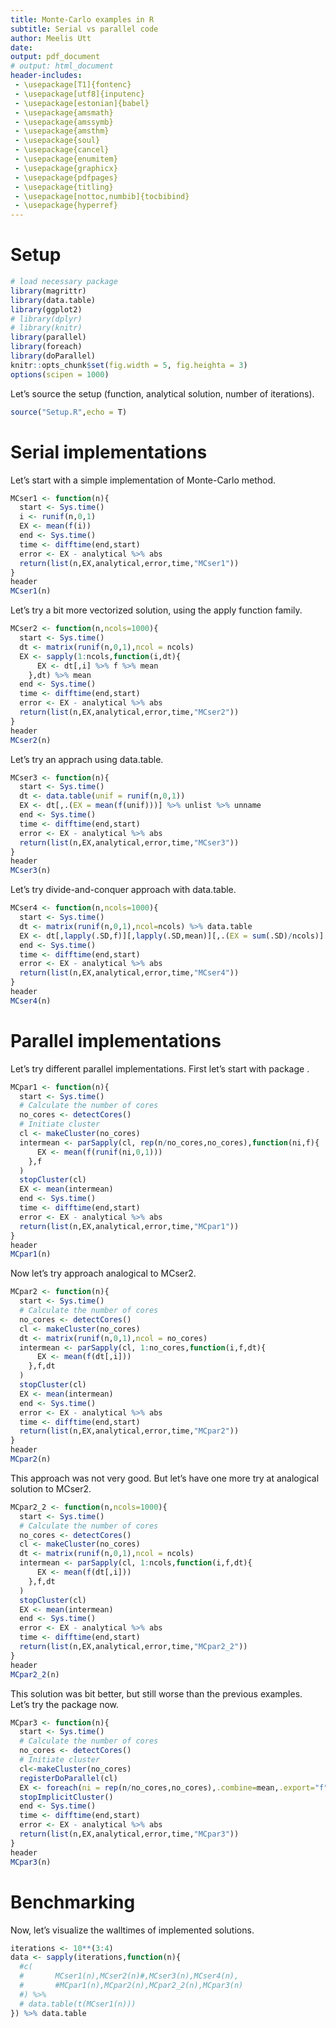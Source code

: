 ```yaml
---
title: Monte-Carlo examples in R
subtitle: Serial vs parallel code
author: Meelis Utt
date: 
output: pdf_document
# output: html_document
header-includes:
 - \usepackage[T1]{fontenc}
 - \usepackage[utf8]{inputenc}
 - \usepackage[estonian]{babel}
 - \usepackage{amsmath}
 - \usepackage{amssymb}
 - \usepackage{amsthm}
 - \usepackage{soul}
 - \usepackage{cancel}
 - \usepackage{enumitem}
 - \usepackage{graphicx}
 - \usepackage{pdfpages}
 - \usepackage{titling}
 - \usepackage[nottoc,numbib]{tocbibind}
 - \usepackage{hyperref}
---
```


\def\UrlBreaks{\do\/\do-}
\hypersetup{ colorlinks=true, linkcolor=blue, filecolor=magenta,      urlcolor=cyan, citecolor=red}
\newcommand{\refr}[1]{ (\ref{#1}) }
\newcommand{\comment}[2]{ \overset{\makebox[20pt]{\mbox{\normalfont\tiny #1}}}{#2} }

# Setup

```r
# load necessary package
library(magrittr)
library(data.table)
library(ggplot2)
# library(dplyr)
# library(knitr)
library(parallel)
library(foreach)
library(doParallel)
knitr::opts_chunk$set(fig.width = 5, fig.heighta = 3)
options(scipen = 1000)
```

Let's source the setup (function, analytical solution, number of iterations).

```r
source("Setup.R",echo = T)
```

# Serial implementations

Let's start with a simple implementation of Monte-Carlo method.

```r
MCser1 <- function(n){
  start <- Sys.time()
  i <- runif(n,0,1)
  EX <- mean(f(i))
  end <- Sys.time()
  time <- difftime(end,start)
  error <- EX - analytical %>% abs
  return(list(n,EX,analytical,error,time,"MCser1"))
}
header
MCser1(n)
```

Let's try a bit more vectorized solution, using the apply function family.

```r
MCser2 <- function(n,ncols=1000){
  start <- Sys.time()
  dt <- matrix(runif(n,0,1),ncol = ncols)
  EX <- sapply(1:ncols,function(i,dt){
      EX <- dt[,i] %>% f %>% mean
    },dt) %>% mean
  end <- Sys.time()
  time <- difftime(end,start)
  error <- EX - analytical %>% abs
  return(list(n,EX,analytical,error,time,"MCser2"))
}
header
MCser2(n)
```

Let's try an apprach using data.table.

```r
MCser3 <- function(n){
  start <- Sys.time()
  dt <- data.table(unif = runif(n,0,1))
  EX <- dt[,.(EX = mean(f(unif)))] %>% unlist %>% unname
  end <- Sys.time()
  time <- difftime(end,start)
  error <- EX - analytical %>% abs
  return(list(n,EX,analytical,error,time,"MCser3"))
}
header
MCser3(n)
```

Let's try divide-and-conquer approach with data.table.

```r
MCser4 <- function(n,ncols=1000){
  start <- Sys.time()
  dt <- matrix(runif(n,0,1),ncol=ncols) %>% data.table
  EX <- dt[,lapply(.SD,f)][,lapply(.SD,mean)][,.(EX = sum(.SD)/ncols)] %>% unlist %>% unname
  end <- Sys.time()
  time <- difftime(end,start)
  error <- EX - analytical %>% abs
  return(list(n,EX,analytical,error,time,"MCser4"))
}
header
MCser4(n)
```


# Parallel implementations

Let's try different parallel implementations.
First let's start with package \textit{parallel}.

```r
MCpar1 <- function(n){
  start <- Sys.time()
  # Calculate the number of cores
  no_cores <- detectCores()
  # Initiate cluster
  cl <- makeCluster(no_cores)
  intermean <- parSapply(cl, rep(n/no_cores,no_cores),function(ni,f){
      EX <- mean(f(runif(ni,0,1)))
    },f
  )
  stopCluster(cl)
  EX <- mean(intermean)
  end <- Sys.time()
  time <- difftime(end,start)
  error <- EX - analytical %>% abs
  return(list(n,EX,analytical,error,time,"MCpar1"))
}
header
MCpar1(n)
```

Now let's try approach analogical to MCser2.

```r
MCpar2 <- function(n){
  start <- Sys.time()
  # Calculate the number of cores
  no_cores <- detectCores()
  cl <- makeCluster(no_cores)
  dt <- matrix(runif(n,0,1),ncol = no_cores)
  intermean <- parSapply(cl, 1:no_cores,function(i,f,dt){
      EX <- mean(f(dt[,i]))
    },f,dt
  )
  stopCluster(cl)
  EX <- mean(intermean)
  end <- Sys.time()
  error <- EX - analytical %>% abs
  time <- difftime(end,start)
  return(list(n,EX,analytical,error,time,"MCpar2"))
}
header
MCpar2(n)
```

This approach was not very good. But let's have one more try at analogical solution to MCser2.

```r
MCpar2_2 <- function(n,ncols=1000){
  start <- Sys.time()
  # Calculate the number of cores
  no_cores <- detectCores()
  cl <- makeCluster(no_cores)
  dt <- matrix(runif(n,0,1),ncol = ncols)
  intermean <- parSapply(cl, 1:ncols,function(i,f,dt){
      EX <- mean(f(dt[,i]))
    },f,dt
  )
  stopCluster(cl)
  EX <- mean(intermean)
  end <- Sys.time()
  error <- EX - analytical %>% abs
  time <- difftime(end,start)
  return(list(n,EX,analytical,error,time,"MCpar2_2"))
}
header
MCpar2_2(n)
```

This solution was bit better, but still worse than the previous examples.\
Let's try the package \textit{foreach} now.

```r
MCpar3 <- function(n){
  start <- Sys.time()
  # Calculate the number of cores
  no_cores <- detectCores()
  # Initiate cluster
  cl<-makeCluster(no_cores)
  registerDoParallel(cl)
  EX <- foreach(ni = rep(n/no_cores,no_cores),.combine=mean,.export="f") %dopar% mean(f(runif(ni,0,1)))
  stopImplicitCluster()
  end <- Sys.time()
  time <- difftime(end,start)
  error <- EX - analytical %>% abs
  return(list(n,EX,analytical,error,time,"MCpar3"))
}
header
MCpar3(n)
```


# Benchmarking

Now, let's visualize the walltimes of implemented solutions.

```r
iterations <- 10**(3:4)
data <- sapply(iterations,function(n){
  #c(
  #       MCser1(n),MCser2(n)#,MCser3(n),MCser4(n),
  #       #MCpar1(n),MCpar2(n),MCpar2_2(n),MCpar3(n)
  #) %>% 
  # data.table(t(MCser1(n)))
}) %>% data.table
```

